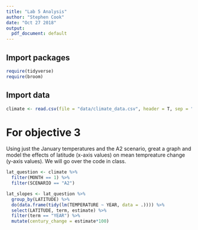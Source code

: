```yaml
---
title: "Lab 5 Analysis"
author: "Stephen Cook"
date: "Oct 27 2018"
output:
  pdf_document: default
---
```


## Import packages


```r
require(tidyverse)
require(broom)
```

## Import data


```r
climate <- read.csv(file = "data/climate_data.csv", header = T, sep = ",")
```

# For objective 3

Using just the January temperatures and the A2 scenario, great a graph and model the effects of latitude (x-axis values) on mean tempreature change (y-axis values). We will go over the code in class. 

```r
lat_question <- climate %>%
  filter(MONTH == 1) %>%
  filter(SCENARIO == "A2") 
```

```r
lat_slopes <- lat_question %>%
  group_by(LATITUDE) %>%
  do(data.frame(tidy(lm(TEMPERATURE ~ YEAR, data = .)))) %>%
  select(LATITUDE, term, estimate) %>%
  filter(term == "YEAR") %>%
  mutate(century_change = estimate*100)
  
```








